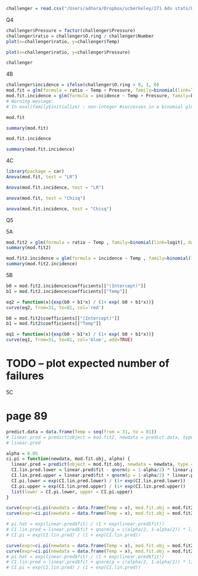 
```r
challenger = read.csv("/Users/adhara/Dropbox/ucberkeley/271 Adv stats/Lab1/challenger.csv", header=TRUE)
```


####### Q4 ##########
```r
challenger$Pressure = factor(challenger$Pressure)
challenger$ratio = challenger$O.ring / challenger$Number
plot(x=challenger$ratio, y=challenger$Temp)
```
```r
plot(x=challenger$ratio, y=challenger$Pressure)
```
```r
challenger
```

####### 4B ##########
```r
challenger$incidence = ifelse(challenger$O.ring > 0, 1, 0)
mod.fit = glm(formula = ratio ~ Temp + Pressure, family=binomial(link=logit), data=challenger)
mod.fit.incidence = glm(formula = incidence ~ Temp + Pressure, family=binomial(link=logit), data=challenger)
# Warning message:
# In eval(family$initialize) : non-integer #successes in a binomial glm!

mod.fit
```
```r
summary(mod.fit)
```

```r
mod.fit.incidence
```
```r
summary(mod.fit.incidence)
```

####### 4C ##########
```r
library(package = car)
Anova(mod.fit, test = "LR")
```
```r
Anova(mod.fit.incidence, test = "LR")
```
```r
anova(mod.fit, test = "Chisq")
```
```r
anova(mod.fit.incidence, test = "Chisq")
```

####### Q5 ##########
####### 5A ##########
```r
mod.fit2 = glm(formula = ratio ~ Temp , family=binomial(link=logit), data=challenger)
summary(mod.fit2)
```

```r
mod.fit2.incidence = glm(formula = incidence ~ Temp , family=binomial(link=logit), data=challenger)
summary(mod.fit2.incidence)
```

####### 5B ##########
```r
b0 = mod.fit2.incidence$coefficients[["(Intercept)"]]
b1 = mod.fit2.incidence$coefficients[["Temp"]]

eq2 = function(x){exp(b0 + b1*x) / (1+ exp( b0 + b1*x))}
curve(eq2, from=31, to=81, col='red')

b0 = mod.fit2$coefficients[["(Intercept)"]]
b1 = mod.fit2$coefficients[["Temp"]]

eq1 = function(x){exp(b0 + b1*x) / (1+ exp( b0 + b1*x))}
curve(eq1, from=31, to=81, col='blue', add=TRUE)
```

# TODO -- plot expected number of failures

####### 5C ##########
# page 89
```r
predict.data = data.frame(Temp = seq(from = 31, to = 81))
# linear.pred = predict(object = mod.fit2, newdata = predict.data, type = "link" , se = TRUE)
# linear.pred

alpha = 0.05
ci.pi = function(newdata, mod.fit.obj, alpha) {
  linear.pred = predict(object = mod.fit.obj, newdata = newdata, type = "link", se= TRUE)
  CI.lin.pred.lower = linear.pred$fit - qnorm(p = 1-alpha/2) * linear.pred$se
  CI.lin.pred.upper = linear.pred$fit + qnorm(p = 1-alpha/2) * linear.pred$se
  CI.pi.lower = exp(CI.lin.pred.lower) / (1+ exp(CI.lin.pred.lower))
  CI.pi.upper = exp(CI.lin.pred.upper) / (1+ exp(CI.lin.pred.upper))
  list(lower = CI.pi.lower, upper = CI.pi.upper)
}
```

```r
curve(expr=ci.pi(newdata = data.frame(Temp = x), mod.fit.obj = mod.fit2, alpha=0.05)$upper, lty = "dotdash", xlim=c(31,81))
curve(expr=ci.pi(newdata = data.frame(Temp = x), mod.fit.obj = mod.fit2, alpha=0.05)$lower, lty = "dotdash", add = TRUE, xlim=c(31,81))

# pi.hat = exp(linear.pred$fit) / (1 + exp(linear.pred$fit))
# CI.lin.pred = linear.pred$fit + qnorm(p = c(alpha/2, 1-alpha/2)) * linear.pred$se.fit
# CI.pi = exp(CI.lin.pred) / (1 + exp(CI.lin.pred))
```

```r
curve(expr=ci.pi(newdata = data.frame(Temp = x), mod.fit.obj = mod.fit2.incidence, alpha=0.05)$upper, lty = "dotdash", xlim=c(31,81))
curve(expr=ci.pi(newdata = data.frame(Temp = x), mod.fit.obj = mod.fit2.incidence, alpha=0.05)$lower, lty = "dotdash", add = TRUE, xlim=c(31,81))
# pi.hat = exp(linear.pred$fit) / (1 + exp(linear.pred$fit))
# CI.lin.pred = linear.pred$fit + qnorm(p = c(alpha/2, 1-alpha/2)) * linear.pred$se.fit
# CI.pi = exp(CI.lin.pred) / (1 + exp(CI.lin.pred))
```